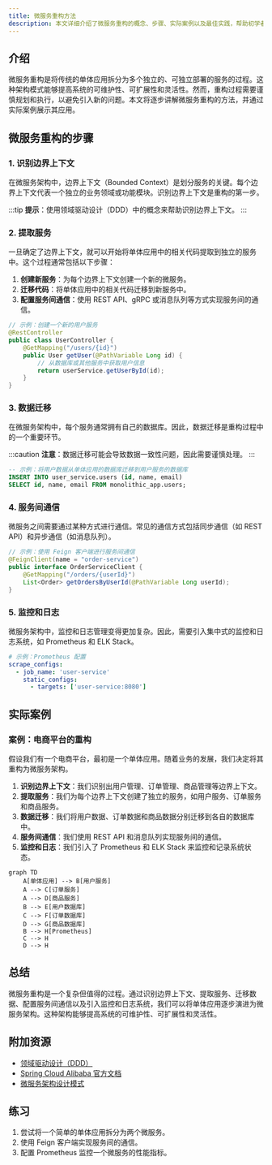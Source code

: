 ```yaml
---
title: 微服务重构方法
description: 本文详细介绍了微服务重构的概念、步骤、实际案例以及最佳实践，帮助初学者理解如何将单体应用逐步演进为微服务架构。
---
```


## 介绍

微服务重构是将传统的单体应用拆分为多个独立的、可独立部署的服务的过程。这种架构模式能够提高系统的可维护性、可扩展性和灵活性。然而，重构过程需要谨慎规划和执行，以避免引入新的问题。本文将逐步讲解微服务重构的方法，并通过实际案例展示其应用。

## 微服务重构的步骤

### 1. 识别边界上下文

在微服务架构中，边界上下文（Bounded Context）是划分服务的关键。每个边界上下文代表一个独立的业务领域或功能模块。识别边界上下文是重构的第一步。

:::tip
**提示**：使用领域驱动设计（DDD）中的概念来帮助识别边界上下文。
:::

### 2. 提取服务

一旦确定了边界上下文，就可以开始将单体应用中的相关代码提取到独立的服务中。这个过程通常包括以下步骤：

1. **创建新服务**：为每个边界上下文创建一个新的微服务。
2. **迁移代码**：将单体应用中的相关代码迁移到新服务中。
3. **配置服务间通信**：使用 REST API、gRPC 或消息队列等方式实现服务间的通信。

```java
// 示例：创建一个新的用户服务
@RestController
public class UserController {
    @GetMapping("/users/{id}")
    public User getUser(@PathVariable Long id) {
        // 从数据库或其他服务中获取用户信息
        return userService.getUserById(id);
    }
}
```

### 3. 数据迁移

在微服务架构中，每个服务通常拥有自己的数据库。因此，数据迁移是重构过程中的一个重要环节。

:::caution
**注意**：数据迁移可能会导致数据一致性问题，因此需要谨慎处理。
:::

```sql
-- 示例：将用户数据从单体应用的数据库迁移到用户服务的数据库
INSERT INTO user_service.users (id, name, email)
SELECT id, name, email FROM monolithic_app.users;
```

### 4. 服务间通信

微服务之间需要通过某种方式进行通信。常见的通信方式包括同步通信（如 REST API）和异步通信（如消息队列）。

```java
// 示例：使用 Feign 客户端进行服务间通信
@FeignClient(name = "order-service")
public interface OrderServiceClient {
    @GetMapping("/orders/{userId}")
    List<Order> getOrdersByUserId(@PathVariable Long userId);
}
```

### 5. 监控和日志

微服务架构中，监控和日志管理变得更加复杂。因此，需要引入集中式的监控和日志系统，如 Prometheus 和 ELK Stack。

```yaml
# 示例：Prometheus 配置
scrape_configs:
  - job_name: 'user-service'
    static_configs:
      - targets: ['user-service:8080']
```

## 实际案例

### 案例：电商平台的重构

假设我们有一个电商平台，最初是一个单体应用。随着业务的发展，我们决定将其重构为微服务架构。

1. **识别边界上下文**：我们识别出用户管理、订单管理、商品管理等边界上下文。
2. **提取服务**：我们为每个边界上下文创建了独立的服务，如用户服务、订单服务和商品服务。
3. **数据迁移**：我们将用户数据、订单数据和商品数据分别迁移到各自的数据库中。
4. **服务间通信**：我们使用 REST API 和消息队列实现服务间的通信。
5. **监控和日志**：我们引入了 Prometheus 和 ELK Stack 来监控和记录系统状态。

```mermaid
graph TD
    A[单体应用] --> B[用户服务]
    A --> C[订单服务]
    A --> D[商品服务]
    B --> E[用户数据库]
    C --> F[订单数据库]
    D --> G[商品数据库]
    B --> H[Prometheus]
    C --> H
    D --> H
```

## 总结

微服务重构是一个复杂但值得的过程。通过识别边界上下文、提取服务、迁移数据、配置服务间通信以及引入监控和日志系统，我们可以将单体应用逐步演进为微服务架构。这种架构能够提高系统的可维护性、可扩展性和灵活性。

## 附加资源

- [领域驱动设计（DDD）](https://domainlanguage.com/ddd/)
- [Spring Cloud Alibaba 官方文档](https://spring.io/projects/spring-cloud-alibaba)
- [微服务架构设计模式](https://microservices.io/)

## 练习

1. 尝试将一个简单的单体应用拆分为两个微服务。
2. 使用 Feign 客户端实现服务间的通信。
3. 配置 Prometheus 监控一个微服务的性能指标。
